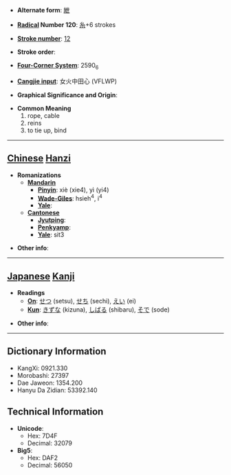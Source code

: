 * '''Alternate form''': [[紲]]

* '''[[Wiktionary:Chinese radical index| Radical]] Number 120''': [[Wiktionary:Chinese radical index 糸|糸]]+6 strokes

* '''[[Wiktionary:Chinese total strokes index|Stroke number]]''': [[Wiktionary:Chinese total strokes index 12|12]]

* '''Stroke order''': 

* '''[[Wiktionary:Chinese four corner index|Four-Corner System]]''': 2590<sub>6</sub>

* '''[[Wiktionary:Chinese Cangjie index|Cangjie input]]''': 女火中田心 (VFLWP)

* '''Graphical Significance and Origin''': 

* '''Common Meaning'''
*#rope, cable
*# reins
*# to tie up, bind


----

== [[Chinese]] [[Hanzi]] ==

* '''Romanizations'''
** '''[[Mandarin]]'''
*** '''[[Pinyin]]''': xiè (xie4), yì (yi4)
*** '''[[Wade-Giles]]''': hsieh<sup>4</sup>, i<sup>4</sup>
*** '''[[Yale]]''': 
** '''[[Cantonese]]'''
*** '''[[Jyutping]]''':
*** '''[[Penkyamp]]''': 
*** '''[[Yale]]''': sit3

* '''Other info''': 

----

== [[Japanese]] [[Kanji]] ==

* '''Readings'''
** '''[[On]]''': [[せつ]] (setsu), [[せち]] (sechi), [[えい]] (ei)
** '''[[Kun]]''': [[きずな]] (kizuna), [[しばる]] (shibaru), [[そで]] (sode)

* '''Other info''':  

----

== Dictionary Information ==

* KangXi: 0921.330
* Morobashi: 27397
* Dae Jaweon: 1354.200
* Hanyu Da Zidian: 53392.140

== Technical Information ==

* '''Unicode''':
** Hex: 7D4F
** Decimal: 32079
* '''Big5''':
** Hex: DAF2
** Decimal: 56050